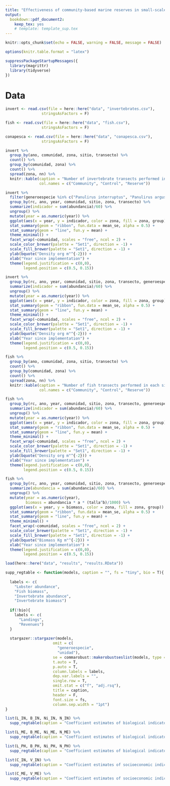 ```yaml
---
title: "Effectiveness of community-based marine reserves in small-scale fisheries"
output:
  bookdown::pdf_document2:
    keep_tex: yes
    # template: template_sup.tex
---
```


```r
knitr::opts_chunk$set(echo = FALSE, warning = FALSE, message = FALSE)

options(knitr.table.format = "latex")
```

```r
suppressPackageStartupMessages({
  library(magrittr)
  library(tidyverse)
})
```

# Data

```r
invert <- read.csv(file = here::here("data", "invertebrates.csv"),
                stringsAsFactors = F)

fish <- read.csv(file = here::here("data", "fish.csv"),
                stringsAsFactors = F)

conapesca <- read.csv(file = here::here("data", "conapesca.csv"),
                stringsAsFactors = F)
```

```r
invert %>% 
  group_by(ano, comunidad, zona, sitio, transecto) %>%
  count() %>%
  group_by(comunidad, zona) %>%
  count() %>% 
  spread(zona, nn) %>% 
  knitr::kable(caption = "Number of invertebrate transects performed in each site of each community.",
               col.names = c("Community", "Control", "Reserve"))
```

```r
invert %>%
  filter(generoespecie %in% c("Panulirus interruptus", "Panulirus argus")) %>% 
  group_by(rc, ano, year, comunidad, sitio, zona, transecto) %>% 
  summarize(indicador = sum(abundancia)/60) %>%
  ungroup() %>% 
  mutate(year = as.numeric(year)) %>% 
  ggplot(aes(x = year, y = indicador, color = zona, fill = zona, group)) +
  stat_summary(geom = "ribbon", fun.data = mean_se, alpha = 0.5) +
  stat_summary(geom = "line", fun.y = mean) +
  theme_minimal() +
  facet_wrap(~comunidad, scales = "free", ncol = 2) +
  scale_color_brewer(palette = "Set1", direction = -1) +
  scale_fill_brewer(palette = "Set1", direction = -1) +
  ylab(bquote("Density org m"^{-2})) +
  xlab("Year since implementation") +
  theme(legend.justification = c(0,0),
        legend.position = c(0.5, 0.15))
```


```r
invert %>%
  group_by(rc, ano, year, comunidad, sitio, zona, transecto, generoespecie) %>% 
  summarize(indicador = sum(abundancia)/60) %>%
  ungroup() %>% 
  mutate(year = as.numeric(year)) %>% 
  ggplot(aes(x = year, y = indicador, color = zona, fill = zona, group)) +
  stat_summary(geom = "ribbon", fun.data = mean_se, alpha = 0.5) +
  stat_summary(geom = "line", fun.y = mean) +
  theme_minimal() +
  facet_wrap(~comunidad, scales = "free", ncol = 2) +
  scale_color_brewer(palette = "Set1", direction = -1) +
  scale_fill_brewer(palette = "Set1", direction = -1) +
  ylab(bquote("Density org m"^{-2})) +
  xlab("Year since implementation") +
  theme(legend.justification = c(0,0),
        legend.position = c(0.5, 0.15))
```


```r
fish %>% 
  group_by(ano, comunidad, zona, sitio, transecto) %>%
  count() %>%
  group_by(comunidad, zona) %>%
  count() %>% 
  spread(zona, nn) %>% 
  knitr::kable(caption = "Number of fish transects performed in each site of each community.",
               col.names = c("Community", "Control", "Reserve"))
```

```r
fish %>%
  group_by(rc, ano, year, comunidad, sitio, zona, transecto, generoespecie) %>% 
  summarize(indicador = sum(abundancia)/60) %>% 
  ungroup() %>% 
  mutate(year = as.numeric(year)) %>% 
  ggplot(aes(x = year, y = indicador, color = zona, fill = zona, group)) +
  stat_summary(geom = "ribbon", fun.data = mean_se, alpha = 0.5) +
  stat_summary(geom = "line", fun.y = mean) +
  theme_minimal() +
  facet_wrap(~comunidad, scales = "free", ncol = 2) +
  scale_color_brewer(palette = "Set1", direction = -1) +
  scale_fill_brewer(palette = "Set1", direction = -1) +
  ylab(bquote("Density org m"^{-2})) +
  xlab("Year since implementation") +
  theme(legend.justification = c(0,0),
        legend.position = c(0.5, 0.15))
```

```r
fish %>%
  group_by(rc, ano, year, comunidad, sitio, zona, transecto, generoespecie, talla, a, b) %>% 
  summarize(abundancia = sum(abundancia)/60) %>% 
  ungroup() %>% 
  mutate(year = as.numeric(year),
         biomass = abundancia * a * (talla^b)/1000) %>% 
  ggplot(aes(x = year, y = biomass, color = zona, fill = zona, group)) +
  stat_summary(geom = "ribbon", fun.data = mean_se, alpha = 0.5) +
  stat_summary(geom = "line", fun.y = mean) +
  theme_minimal() +
  facet_wrap(~comunidad, scales = "free", ncol = 2) +
  scale_color_brewer(palette = "Set1", direction = -1) +
  scale_fill_brewer(palette = "Set1", direction = -1) +
  ylab(bquote("Biomass Kg m"^{-2})) +
  xlab("Year since implementation") +
  theme(legend.justification = c(0,0),
        legend.position = c(0.5, 0.15))
```


```r
load(here::here("data", "results", "results.RData"))
```

```r
supp_regtable <- function(models, caption = "", fs = "tiny", bio = T){
  
  labels <- c(
    "Lobster abundance",
    "Fish biomass",
    "Invertebrate abundance",
    "Invertebrate biomass")
  
  if(!bio){
    labels <- c(
      "Landings",
      "Revenues")
  }
  
  stargazer::stargazer(models,
                     omit = c(
                       "generoespecie",
                       "unidad"),
                     se = commarobust::makerobustseslist(models, type = "HC1"),
                     t.auto = T,
                     p.auto = T,
                     column.labels = labels,
                     dep.var.labels = "",
                     single.row = T,
                     omit.stat = c("f", "adj.rsq"),
                     title = caption,
                     header = F,
                     font.size = fs,
                     column.sep.width = "1pt")
}
```

```r
list(L_IN, B_IN, Ni_IN, N_IN) %>% 
  supp_regtable(caption = "Coefficient estimates of biological indicators for Isla Natividad.")
```

```r
list(L_ME, B_ME, Ni_ME, N_ME) %>% 
  supp_regtable(caption = "Coefficient estimates of biological indicators for Maria Elena.")
```

```r
list(L_PH, B_PH, Ni_PH, N_PH) %>% 
  supp_regtable(caption = "Coefficient estimates of biological indicators for Punta Herrero.", fs = "small")
```

```r
list(C_IN, V_IN) %>% 
  supp_regtable(caption = "Coefficient estimates of socioeconomic indicators Isla Natividad.", bio = F)
```

```r
list(C_ME, V_ME) %>% 
  supp_regtable(caption = "Coefficient estimates of socioeconomic indicators for Maria Elena.", bio = F)
```
